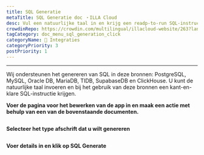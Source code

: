 ```yaml
---
title: SQL Generatie
metaTitle: SQL Generatie doc ・ILLA Cloud
desc: Vul een natuurlijke taal in en krijg een readp-to-run SQL-instructie
crowdinRepo: https://crowdin.com/multilingual/illacloud-website/263?languages=nl&filter=basic&value=0
tagCategory: doc_menu_sql_generation_click
categoryName: 🔨 Integraties
categoryPriority: 3
postPriority: 1
---
```


* * *

<Heading hidden>SQL Generatie</Heading>

Wij ondersteunen het genereren van SQL in deze bronnen: PostgreSQL, MySQL, Oracle DB, MariaDB, TIDB, SupabaseDB en ClickHouse. U kunt de natuurlijke taal invoeren en bij het gebruik van deze bronnen een kant-en-klare SQL-instructie krijgen. 

**Voer de pagina voor het bewerken van de app in en maak een actie met behulp van een van de bovenstaande documenten.** 

<img src='https://cdn.illacloud.com/official-website/img/docs/assemble/sql_generate.png' alt="" />

**Selecteer het type afschrift dat u wilt genereren**

<img src='https://cdn.illacloud.com/official-website/img/docs/assemble/sql_generate(1).gif' alt="" />

**Voer details in en klik op SQL Generate**

<img src='https://cdn.illacloud.com/official-website/img/docs/assemble/sql_generate(2).png' alt="" />
